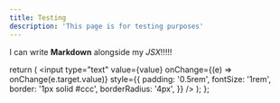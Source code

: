 ```yaml
---
title: Testing
description: 'This page is for testing purposes'
---
```


I can write **Markdown** alongside my _JSX_!!!!!

  return (
    <input
      type="text"
      value={value}
      onChange={(e) => onChange(e.target.value)}
      style={{
        padding: '0.5rem',
        fontSize: '1rem',
        border: '1px solid #ccc',
        borderRadius: '4px',
      }}
    />
  );
};

<TextInputBox value={textInputValue} onChange={handleInputChange} />


